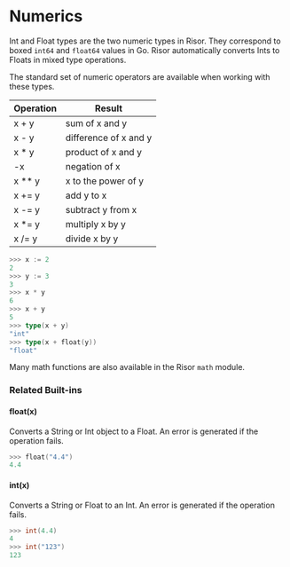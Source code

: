 # Numerics

Int and Float types are the two numeric types in Risor. They correspond to
boxed `int64` and `float64` values in Go. Risor automatically converts Ints
to Floats in mixed type operations.

The standard set of numeric operators are available when working with these types.

| Operation | Result                |
| --------- | --------------------- |
| x + y     | sum of x and y        |
| x - y     | difference of x and y |
| x \* y    | product of x and y    |
| -x        | negation of x         |
| x \*\* y  | x to the power of y   |
| x += y    | add y to x            |
| x -= y    | subtract y from x     |
| x \*= y   | multiply x by y       |
| x /= y    | divide x by y         |

```go
>>> x := 2
2
>>> y := 3
3
>>> x * y
6
>>> x + y
5
>>> type(x + y)
"int"
>>> type(x + float(y))
"float"
```

Many math functions are also available in the Risor `math` module.

### Related Built-ins

#### float(x)

Converts a String or Int object to a Float. An error is generated if the
operation fails.

```go
>>> float("4.4")
4.4
```

#### int(x)

Converts a String or Float to an Int. An error is generated if the operation
fails.

```go
>>> int(4.4)
4
>>> int("123")
123
```
